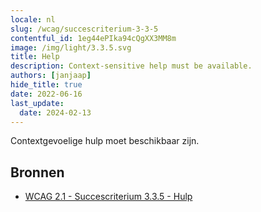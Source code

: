 ```yaml
---
locale: nl
slug: /wcag/succescriterium-3-3-5
contentful_id: 1eg44ePIka94cQgXX3MM8m
image: /img/light/3.3.5.svg
title: Help
description: Context-sensitive help must be available.
authors: [janjaap]
hide_title: true
date: 2022-06-16
last_update:
  date: 2024-02-13
---
```


<Hero
  title="Help"
  imageSrc="/img/light/3.3.5.svg"
  alt="WCAG 3.3.5 icon"
  prefix="Succescriterium 3.3.5"
  suffix="Niveau AAA"
/>

Contextgevoelige hulp moet beschikbaar zijn.

## Bronnen

- [WCAG 2.1 - Succescriterium 3.3.5 - Hulp](https://www.w3.org/Translations/WCAG21-nl/#hulp)
